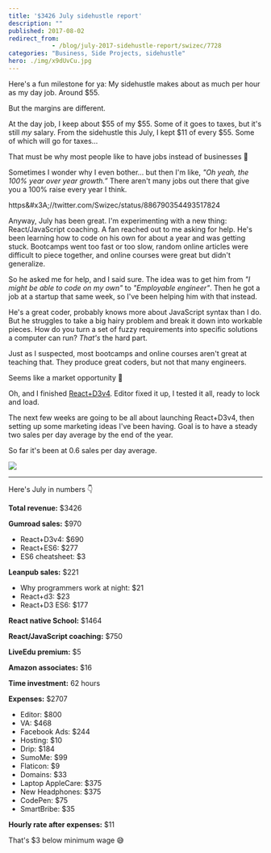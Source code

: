 ```yaml
---
title: '$3426 July sidehustle report'
description: ""
published: 2017-08-02
redirect_from: 
            - /blog/july-2017-sidehustle-report/swizec/7728
categories: "Business, Side Projects, sidehustle"
hero: ./img/x9dUvCu.jpg
---
```

Here&#x27;s a fun milestone for ya: My sidehustle makes about as much per hour as my day job. Around $55.



But the margins are different.



At the day job, I keep about $55 of my $55. Some of it goes to taxes, but it&#x27;s still _my_ salary. From the sidehustle this July, I kept $11 of every $55. Some of which will go for taxes…



That must be why most people like to have jobs instead of businesses 🤔



Sometimes I wonder why I even bother… but then I&#x27;m like, _&quot;Oh yeah, the 100% year over year growth.”_ There aren&#x27;t many jobs out there that give you a 100% raise every year I think.



https&amp;#x3A;//twitter.com/Swizec/status/886790354493517824



Anyway, July has been great. I&#x27;m experimenting with a new thing: React/JavaScript coaching. A fan reached out to me asking for help. He&#x27;s been learning how to code on his own for about a year and was getting stuck. Bootcamps went too fast or too slow, random online articles were difficult to piece together, and online courses were great but didn&#x27;t generalize.



So he asked me for help, and I said sure. The idea was to get him from _&quot;I might be able to code on my own&quot;_ to _&quot;Employable engineer&quot;_. Then he got a job at a startup that same week, so I&#x27;ve been helping him with that instead.



He&#x27;s a great coder, probably knows more about JavaScript syntax than I do. But he struggles to take a big hairy problem and break it down into workable pieces. How do you turn a set of fuzzy requirements into specific solutions a computer can run? _That&#x27;s_ the hard part.



Just as I suspected, most bootcamps and online courses aren&#x27;t great at teaching that. They produce great coders, but not that many engineers.



Seems like a market opportunity 🤔



Oh, and I finished [React+D3v4](https://gum.co/mTWg). Editor fixed it up, I tested it all, ready to lock and load.



The next few weeks are going to be all about launching React+D3v4, then setting up some marketing ideas I&#x27;ve been having. Goal is to have a steady two sales per day average by the end of the year.



So far it&#x27;s been at 0.6 sales per day average.



![](./img/x9dUvCu.jpg)



* * *



Here&#x27;s July in numbers 👇



**Total revenue:** $3426



**Gumroad sales:** $970



- React+D3v4: $690
- React+ES6: $277
- ES6 cheatsheet: $3



**Leanpub sales:** $221



- Why programmers work at night: $21
- React+d3: $23
- React+D3 ES6: $177



**React native School:** $1464



**React/JavaScript coaching:** $750



**LiveEdu premium:** $5



**Amazon associates:** $16



**Time investment:** 62 hours



**Expenses:** $2707



- Editor: $800
- VA: $468
- Facebook Ads: $244
- Hosting: $10
- Drip: $184
- SumoMe: $99
- Flaticon: $9
- Domains: $33
- Laptop AppleCare: $375
- New Headphones: $375
- CodePen: $75
- SmartBribe: $35



**Hourly rate after expenses:** $11



That&#x27;s $3 below minimum wage 😅
